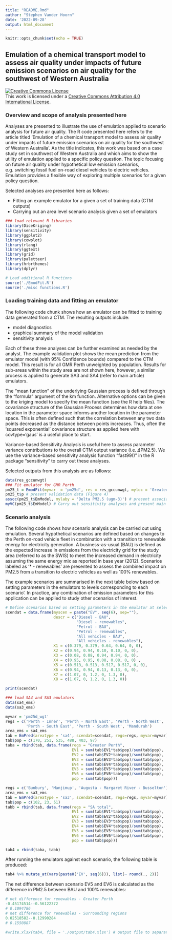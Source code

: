 ```yaml
---
title: "README.Rmd"
author: "Stephen Vander Hoorn"
date: '2022-09-28'
output: html_document
---
```


```r
knitr::opts_chunk$set(echo = TRUE)
```

## Emulation of a chemical transport model to assess air quality under impacts of future emission scenarios on air quality for the southwest of Western Australia

<a rel="license" href="http://creativecommons.org/licenses/by/4.0/"><img alt="Creative Commons License" style="border-width:0" src="https://i.creativecommons.org/l/by/4.0/88x31.png" /></a><br />This work is licensed under a <a rel="license" href="http://creativecommons.org/licenses/by/4.0/">Creative Commons Attribution 4.0 International License</a>.

### Overview and scope of analysis presented here

Analyses are presented to illustrate the use of emulation applied to scenario analysis for future air quality. The R code presented here refers to the article titled 'Emulation of a chemical transport model to assess air quality under impacts of future emission scenarios on air quality for the southwest of Western Australia'. As the title indicates, this work was based on a case study set in southwest of Western Australia and which aims to show the utility of emulation applied to a specific policy question. The topic focusing on future air quality under hypothetical low emission scenarios, e.g. switching fossil fuel on-road diesel vehicles to electric vehicles. Emulation provides a flexible way of exploring multiple scenarios for a given policy question. 

Selected analyses are presented here as follows:

* Fitting an example emulator for a given a set of training data (CTM outputs)
* Carrying out an area level scenario analysis given a set of emulators


```r
### load relevant R libraries
library(DiceKriging)
library(sensitivity)
library(ggplot2)
library(cowplot)
library(rlang)
library(ggtext)
library(grid)
library(paletteer)
library(hrbrthemes)
library(dplyr)

# Load additional R functions
source('./EmodFit.R')
source('./misc functions.R')
```

### Loading training data and fitting an emulator

The following code chunk shows how an emulator can be fitted to training data generated from a CTM. The resulting outputs include:

* model diagnostics
* graphical summary of the model validation 
* sensitivity analysis

Each of these three analyses can be further examined as needed by the analyst. The example validation plot shows the mean prediction from the emulator model (with 95% Confidence bounds) compared to the CTM model. This result is for all GMR Perth unweighted by population. Results for sub-areas within the study area are not shown here, however, a similar process is applied to generate SA3 and SA4 (refer to main article) emulators.

The "mean function" of the underlying Gaussian process is defined through the "formula" argument of the km function. Alternative options can be given to the kriging model to specify the mean function (see the R help files). The covariance structure of the Gaussian Process determines how data at one location in the parameter space informs another location in the parameter space. This is often defined such that the correlation between any two data points decreased as the distance between points increases. Thus, often the 'squared exponential' covariance structure as applied here with covtype='gaus' is a useful place to start.

Variance-based Sensitivity Analysis is useful here to assess parameter variance contributions to the overall CTM output variance (i.e. $\Delta$PM2.5). We use the variance-based sensitivity analysis function "fast99()" in the R package "sensitivity" to carry out these analyses.

Selected outputs from this analysis are as follows:


```r
data(res_gccunwgt)
### Fit emulator for GMR Perth
pm25_t = EmodFit(myvar  = 'pm25d', res = res_gccunwgt, myloc = 'Greater Perth', areaType = 'GCC_NAME16', molconv = 1)
pm25_t$p # present validation data (Figure 4)  
assoc(pm25_t$EmModel, mylaby = 'Delta PM2.5 (ugm-3)') # present associations (Figure 5)
myVC(pm25_t$EmModel) # Carry out sensitivity analyses and present main effects and interactions
```

### Scenario analysis

The following code shows how scenario analysis can be carried out using emulation. Several hypothetical scenarios are defined based on changes to the Perth on-road vehicle fleet in combination with a transition to renewable energy for electricity generation. A business-as-usual (BAU) is defined as the expected increase in emissions from the electricity grid for the study area (referred to as the SWIS) to meet the increased demand in electricity assuming the same energy mix as reported in base year (2012). Scenarios labeled as '* - renewables' are presented to assess the combined impact on PM2.5 from a transition to electric vehicles as well as 100% renewables. 

The example scenarios are summarised in the next table below based on setting parameters in the emulators to levels corresponding to each scenario'. In practice, any combination of emission parameters for this application can be applied to study other scenarios of interest.

```r
# Define scenarios based on setting parameters in the emulator at selected levels
scendat = data.frame(myscen = paste("EV", seq(6), sep=""),
                     descr = c("Diesel - BAU",
                               "Diesel - renewables",
                               "Petrol - BAU",
                               "Petrol - renewables",
                               "All vehicles - BAU",
                               "All vehicles - renewables"),
                     X1 = c(0.379, 0.379, 0.64, 0.64, 0, 0),
                     X2 = c(0.94, 0.94, 0.10, 0.10, 0, 0),
                     X3 = c(0.08, 0.08, 0.94, 0.94, 0, 0),
                     X4 = c(0.95, 0.95, 0.08, 0.08, 0, 0) ,
                     X5 = c(0.513, 0.513, 0.517, 0.517, 0, 0),
                     X6 = c(0.94, 0.94, 0.13, 0.13, 0, 0),
                     X7 = c(1.07, 0, 1.2, 0, 1.3, 0),
                     X8 = c(1.07, 0, 1.2, 0, 1.3, 0))

print(scendat)

### load SA4 and SA3 emulators
data(sa4_ems)
data(sa3_ems)

myvar = 'pm25d_wgt'
regs = c('Perth - Inner', 'Perth - North East', 'Perth - North West',
         'Perth - South East', 'Perth - South West', 'Mandurah')
area_ems = sa4_ems
tab = EmPred(areatype = 'sa4', scendat=scendat, regs=regs, myvar=myvar)
tab$pop = c(170, 251, 535, 488, 403, 97)
taba = rbind(tab, data.frame(regs = "Greater Perth",
                             EV1 = sum(tab$EV1*tab$pop)/sum(tab$pop),
                             EV2 = sum(tab$EV2*tab$pop)/sum(tab$pop),
                             EV3 = sum(tab$EV3*tab$pop)/sum(tab$pop),
                             EV4 = sum(tab$EV4*tab$pop)/sum(tab$pop),
                             EV5 = sum(tab$EV5*tab$pop)/sum(tab$pop),
                             EV6 = sum(tab$EV6*tab$pop)/sum(tab$pop),
                             pop = sum(tab$pop)))

regs = c('Bunbury', 'Manjimup', 'Augusta - Margaret River - Busselton')
area_ems = sa3_ems
tab = EmPred(areatype = 'sa3', scendat=scendat, regs=regs, myvar=myvar)
tab$pop = c(102, 23, 51)
tabb = rbind(tab, data.frame(regs = "SA total", 
                             EV1 = sum(tab$EV1*tab$pop)/sum(tab$pop),
                             EV2 = sum(tab$EV2*tab$pop)/sum(tab$pop),
                             EV3 = sum(tab$EV3*tab$pop)/sum(tab$pop),
                             EV4 = sum(tab$EV4*tab$pop)/sum(tab$pop),
                             EV5 = sum(tab$EV5*tab$pop)/sum(tab$pop),
                             EV6 = sum(tab$EV6*tab$pop)/sum(tab$pop),
                             pop = sum(tab$pop)))

tab4 = rbind(taba, tabb)
```

After running the emulators against each scenario, the following table is produced:

```r
tab4 %>% mutate_at(vars(paste0('EV', seq(6))), list(~ round(., 2)))
```

The net difference between scenario EV5 and EV6 is calculated as the difference in PM2.5 between BAU and 100% renewables:

```r
# net difference for renewables - Greater Perth
-0.45174514--0.56122372
# 0.1094786
# net difference for renewables - Surrounding regions
0.02518582--0.12990284
# 0.1550887
```

```r
#write.xlsx(tab4, file = './output/tab4.xlsx') # output file to separate excel table
```

